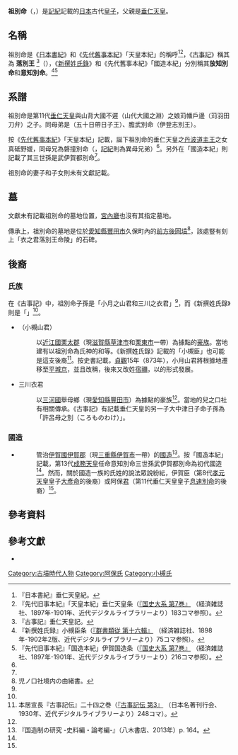 {{東亞男性歷史人物
|名稱 = 祖別命
|身份 = 
|國家 = 日本
|時代 = [[古墳時代|古墳時代]]
|主君 = [[垂仁天皇|垂仁天皇]]
|屆數 =
|最高職務 = 
|前任 =
|繼任 = 
|圖片名稱 = Ochiwakenomikoto_sekihi.JPG
|圖片大小 = 200px
|圖片說明 = 衣之君落別王命陵（[[愛知縣|愛知縣]][[豐田市|豐田市]]久保町{{Link-ja|兒之口社|児ノ口社}}）
|氏 = 
|姓 = 
|羅馬拼音 = Oyawakenomikoto<br />Ochiwakenomikoto
|假名 = {{lang|ja|おやわけのみこと}}<br>{{lang|ja|おちわけのみこと}}
|官職 = 
|位階 = 
|信仰 =
|出身地 =
|世系 = 
|初名 = 
|乳名 = <!--日本、朝鮮、琉球以外人物用-->
|幼名 = 
|別名 =
|法號 = 
|院號 = 
|其他名號 = 
|出生日期 = 
|出生地點 =
|逝世日期 = 
|逝世地點 = 
|廟號 =
|諡號 =
|墓葬 = 
|祠廟 =
|父親 = [[垂仁天皇|垂仁天皇]]
|嫡母 = [[狹穗姬命|狹穗姬命]]（[[彥坐王|彥坐王]]之女）→[[日葉酢媛命|日葉酢媛命]]（[[丹波道主王|丹波道主王]]之女） 
|母親 = 苅幡戶邊（苅羽田刀弁，山背大國不遲（山代大国之淵）之女）
|繼父=
|繼母=
|養父=
|養母=
|猶父= <!--日本人用-->
|烏帽子親= 
|正室 = 
|妻 = =
|繼室 =
|側室 =
|正室之父 = 
|正室之嫡母 =
|正室之母 =
|妻之父 = 
|妻之嫡母 = 
|妻之母 = 
|繼室之父 =
|繼室之嫡母 =
|繼室之母 =
|兄弟 ={{Link-ja|譽津別命|誉津別命}}<br>{{Link-ja|五十瓊敷入彥命|五十瓊敷入彦命}}<br>[[景行天皇|景行天皇]]<br>稚城瓊入彥命<br>鐸石別命<br>袁那弁王<br>{{Link-ja|磐衝別命|磐衝別命}}<br>[[息速別命|息速別命]]<br>{{Link-ja|五十日足彥命|五十日足彦命}}<br>膽武別命<br>{{Link-ja|圓目王|円目王}}
|姊妹 = 大中姬命（《[[古事記|古事記]]》中稱為大中津日子命，乃男性）<br>[[倭姬命|倭姬命]]（初代{{Link-ja|齋宮|齋宮}}）<br>膽香足姬命<br>稚淺津姬命<br>兩道入姬命
|子 = 
|女 = 
|養子 = 
|養女 =
|猶子 = <!--日本人用-->
|婿養子 = <!--日本人用-->
|烏帽子子 = <!--日本人用-->
|繼子 =
|繼女 =
|其他親屬 = [[崇神天皇|崇神天皇]]（祖父）<br>[[日本武尊|日本武尊]]（侄子、妹夫）<br>[[仲哀天皇|仲哀天皇]]（外甥）<br>[[成務天皇|成務天皇]]（侄子）
|出身 = <!---此处指科举出身--->
|功名 = 
|經歷 = 
|著作 =
|注釋 =
}}

'''祖別命'''（{{jpn|j=祖別命|hg=おやわけ の みこと/おちわけ の みこと|rm=Oyawake no mikoto/Otiwake no mikoto}}，{{bd|？||？||catIdx=Oyawakenomikoto}}）是[[記紀|記紀]]記載的[[日本|日本]]古代[[皇子|皇子]]，父親是[[垂仁天皇|垂仁天皇]]。

== 名稱 ==
祖別命是《[[日本書紀|日本書紀]]》和《[[先代舊事本紀|先代舊事本紀]]》「天皇本紀」的稱呼<ref name="書紀">『日本書紀』垂仁天皇紀。</ref><ref name="天皇本紀">『先代旧事本紀』「天皇本紀」垂仁天皇条（[http://kindai.ndl.go.jp/info:ndljp/pid/991097 『国史大系 第7巻』] {{Wayback|url=http://kindai.ndl.go.jp/info:ndljp/pid/991097 |date=20141006140854 }}（経済雑誌社、1897年-1901年、近代デジタルライブラリーより）183コマ参照）。</ref>，《[[古事記|古事記]]》稱其為 '''落別王''' <ref name="古事記">『古事記』垂仁天皇記。</ref>（{{lang|ja|おちわけ の みこ/おとしわけ の みこ}}），《[[新撰姓氏錄|新撰姓氏錄]]》和《先代舊事本紀》「國造本紀」分別稱其'''放知別命'''和'''意知別命'''。<ref name="小槻臣">『新撰姓氏録』小槻臣条（[http://kindai.ndl.go.jp/info:ndljp/pid/1879557 『群書類従 第十六輯』] {{Wayback|url=http://kindai.ndl.go.jp/info:ndljp/pid/1879557 |date=20141031171428 }}（経済雑誌社、1898年-1902年2版、近代デジタルライブラリーより）75コマ参照）。</ref><ref name="伊賀">『先代旧事本紀』「国造本紀」伊賀国造条（[http://kindai.ndl.go.jp/info:ndljp/pid/991097 『国史大系 第7巻』] {{Wayback|url=http://kindai.ndl.go.jp/info:ndljp/pid/991097 |date=20141006140854 }}（経済雑誌社、1897年-1901年、近代デジタルライブラリーより）216コマ参照）。</ref>

== 系譜 ==
{{Small|（名稱以《日本書紀》的稱呼為先，括號內的是《古事記》等的稱呼）}}

祖別命是第11代[[垂仁天皇|垂仁天皇]]與山背大國不遲（山代大國之淵）之娘苅幡戶邊（苅羽田刀弁）之子。同母弟是{{Link-ja|五十日足彥命|五十日足彦命}}（五十日帶日子王）、膽武別命（伊登志別王）。

按《[[先代舊事本紀|先代舊事本紀]]》「天皇本紀」記載，誕下祖別命的垂仁天皇之[[丹波道主王|丹波道主王]]之女真砥野媛，同母兄為磐撞別命（{{Link-ja|磐衝別命|磐衝別命}}，[[記紀|記紀]]則為異母兄弟）<ref name="天皇本紀"/>。另外在「國造本紀」則記載了其三世孫是武伊賀都別命<ref name="伊賀"/>。

祖別命的妻子和子女則未有文獻記載。

== 墓 ==
文獻未有記載祖別命的墓地位置，[[宮內廳|宮內廳]]也沒有其指定墓地。

傳承上，祖別命的墓地是位於[[愛知縣|愛知縣]][[豐田市|豐田市]]久保町{{Link-ja|兒之口社|児ノ口社}}內的[[前方後圓墳|前方後圓墳]]<ref>児ノ口社境内の由緒書。</ref>，該處豎有刻上「衣之君落別王命陵」的石碑。

== 後裔 ==
=== 氏族 ===
在《古事記》中，祖別命子孫是「小月之山君和三川之衣君」<ref name="古事記"/>，而《新撰姓氏錄》則是「{{Link-ja|小槻氏|小槻氏|小槻臣}}」<ref name="小槻臣"/>。

* {{Link-ja|小槻山君|小槻山君|小月山君}}（小槻山君）
*: 以[[近江國|近江國]][[栗太郡|栗太郡]]（現[[滋賀縣|滋賀縣]][[草津市|草津市]]和[[栗東市|栗東市]]一帶）為據點的[[豪族|豪族]]。當地建有以祖別命為氏神的{{Link-ja|小槻神社|小槻神社}}和{{Link-ja|小槻大社|小槻大社}}等。《新撰姓氏錄》記載的「小槻臣」也可能是這支後裔<ref name="古事記伝">本居宣長『古事記伝』二十四之巻（[http://kindai.ndl.go.jp/info:ndljp/pid/1171996 『古事記伝 第3』] {{Wayback|url=http://kindai.ndl.go.jp/info:ndljp/pid/1171996 |date=20160523063304 }}（日本名著刊行会、1930年、近代デジタルライブラリーより）248コマ）。</ref>。按史書記載，[[貞觀_(清和天皇)|貞觀]]15年（873年），小月山君將根據地遷移至[[平城京|平城京]]，並且改稱{{Link-ja|阿保氏|阿保氏|阿保}}{{Link-ja|朝臣 (日本)|朝臣|朝臣}}，後來又改姓{{Link-ja|小槻氏|小槻氏|小槻}}[[宿禰|宿禰]]，以{{Link-ja|官務|官務|官務家}}的形式發展。

* 三川衣君
*: 以[[三河國|三河國]]{{Link-ja|加茂郡 (三河國)|加茂郡 (三河国)|賀茂郡}}舉母鄉（現[[愛知縣|愛知縣]][[豐田市|豐田市]]）為據點的豪族<ref name="古事記伝"/>。當地的兒之口社有相關傳承。《古事記》有記載垂仁天皇的另一子大中津日子命子孫為「許呂母之別（ころものわけ）」。

=== 國造 ===
* {{Link-ja|伊賀國造|伊賀国造}}
*: 管治[[伊賀國|伊賀國]][[伊賀郡|伊賀郡]]（現[[三重縣|三重縣]][[伊賀市|伊賀市]]一帶）的[[國造|國造]]<ref name="伊賀国造">『国造制の研究 -史料編・論考編-』（八木書店、2013年）p. 164。</ref>。按「國造本紀」記載，第13代[[成務天皇|成務天皇]]任命意知別命三世孫武伊賀都別命為初代國造<ref name="伊賀"/>。然而，關於國造一族的氏姓的說法眾說紛紜，伊賀臣（第8代[[孝元天皇|孝元天皇]]皇子[[大彥命|大彥命]]的後裔）或阿保[[姓_(日本政治結構)|君]]（第11代垂仁天皇皇子[[息速別命|息速別命]]的後裔）<ref name="伊賀国造"/>。

==參考資料==
{{reflist}}

==參考文獻==
*{{cite book |editor= |title=日本古代氏族人名辞典 普及版 |publisher=[[吉川弘文館|吉川弘文館]] |year=2010  |isbn=9784642014588}}

{{DEFAULTSORT:Oyawakenomikoto}}
[[Category:古墳時代人物|Category:古墳時代人物]]
[[Category:阿保氏|Category:阿保氏]]
[[Category:小槻氏|Category:小槻氏]]